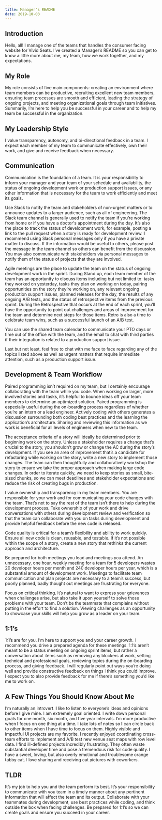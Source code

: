 ```yaml
---
title: Manager's README
date: 2019-10-03
---
```


## Introduction

Hello, all! I manage one of the teams that handles the consumer facing website for Vivid Seats. I’ve created a Manager’s README so you can get to know a little more about me, my team, how we work together, and my expectations.

## My Role

My role consists of five main components: creating an environment where team members can be productive, recruiting excellent new team members, ensuring team processes are smooth and efficient, leading the strategy of ongoing projects, and meeting organizational goals through team initiatives. Summarily, I’m here to help you be successful in your career and to help my team be successful in the organization.

## My Leadership Style

I value transparency, autonomy, and bi-directional feedback in a team. I expect each member of my team to communicate effectively, own their work, and give and receive feedback when necessary.

## Communication

Communication is the foundation of a team. It is your responsibility to inform your manager and your team of your schedule and availability, the status of ongoing development work or production support issues, or any other information that is necessary for the team to work efficiently and meet its goals.

Use Slack to notify the team and stakeholders of non-urgent matters or to announce updates to a larger audience, such as all of engineering. The Slack team channel is generally used to notify the team if you’re working from home or if you have a doctor's appointment during the day. It’s also the place to track the status of development work, for example, posting a link to the pull request when a story is ready for development review. I recommend using Slack personal messages only if you have a private matter to discuss. If the information would be useful to others, please post the message in the team channel so others can benefit from the discussion. You may also communicate with stakeholders via personal messages to notify them of the status of projects that they are involved.

Agile meetings are the place to update the team on the status of ongoing development work in the sprint. During Stand up, each team member of the team has an opportunity to discuss items including but not limited to: tasks they worked on yesterday, tasks they plan on working on today, pairing opportunities on the story they’re working on, any relevant ongoing production support issues, planned releases for the day, the results of any ongoing A/B tests, and the status of retrospective items from the previous sprint. During the Retrospective that occurs at the end of each sprint, you’ll have the opportunity to point out challenges and areas of improvement for the team and determine next steps for those items. Retro is also a time to celebrate team wins, such as a successful launch of an A/B test.

You can use the shared team calendar to communicate your PTO days or time out of the office with the team, and the email to chat with third parties if their integration is related to a production support issue.

Last but not least, feel free to chat with me face to face regarding any of the topics listed above as well as urgent matters that require immediate attention, such as a production support issue.

## Development & Team Workflow

Paired programming isn’t required on my team, but I certainly encourage collaborating with the team while you code. When working on larger, more involved stories and tasks, it’s helpful to bounce ideas off your team members to determine an optimized solution. Paired programming is especially useful during the on-boarding process regardless of whether you’re an intern or a lead engineer. Actively coding with others generates a discussion surrounding both coding best practices and the learning the application’s architecture. Sharing and reviewing this information as we work is beneficial for all levels of engineers when new to the team.

The acceptance criteria of a story will ideally be determined prior to beginning work on the story. Unless a stakeholder requires a change that’s crucial to the story, you shouldn’t grow or change the AC during the story’s development. If you see an area of improvement that’s a candidate for refactoring while working on the story, write a new story to implement those changes. The team can then thoughtfully and collaboratively workshop the story to ensure we take the proper approach when making large code changes. In order to iterate quickly, we need to keep stories as small, bite-sized chunks, so we can meet deadlines and stakeholder expectations and reduce the risk of creating bugs in production.

I value ownership and transparency in my team members. You are responsible for your work and for communicating your code changes with the team. That’s not to say the rest of the team isn’t there to help during the development process. Take ownership of your work and drive conversations with others during development review and verification so that the team can collaborate with you on tasks during development and provide helpful feedback before the new code is released.

Code quality is critical for a team’s flexibility and ability to work quickly. Ensure all new code is clean, reusable, and testable. If it’s not possible within the scope of a story, create a new story that rethinks the current approach and architecture.

Be prepared for both meetings you lead and meetings you attend. An unnecessary, one hour, weekly meeting for a team for 5 developers wastes 20 developer hours per month and 240 developer hours per year, which is a substantial amount of development work. Meetings to facilitate team communication and plan projects are necessary to a team’s success, but poorly planned, badly thought out meetings are frustrating for everyone.

Focus on critical thinking. It’s natural to want to express your grievances when challenges arise, but also take it upon yourself to solve those problems with your team. Don’t be the teammate that complains without putting in the effort to find a solution. Viewing challenges as an opportunity to showcase your skills will help you grow as a leader on your team.

## 1:1’s

1:1’s are for you. I’m here to support you and your career growth. I recommend you drive a prepared agenda for these meetings. 1:1’s aren’t meant to be a status meeting on ongoing sprint items, but rather a conversation about items such as removing any blockers at work, setting technical and professional goals, reviewing topics during the on-boarding process, and giving feedback. I will regularly point out ways you’re doing well and provide constructive feedback on things I think you could improve. I expect you to also provide feedback for me if there’s something you’d like me to work on.

## A Few Things You Should Know About Me

I’m naturally an introvert. I like to listen to everyone’s ideas and opinions before I give mine.
I am extremely goal oriented. I write down personal goals for one month, six month, and five year intervals.
I’m more productive when I focus on one thing at a time. I take lots of notes so I can circle back to other items when I have time to focus on them.
Highly visible and impactful UI projects are my favorite. I recently enjoyed coordinating cross-team efforts to implement and A/B test new venue seat maps with row level data.
I find ill-defined projects incredibly frustrating. They often waste substantial developer time and pose a tremendous risk for code quality.
I have a sweet, loving, but also overly emotional and troublesome orange tabby cat. I love sharing and receiving cat pictures with coworkers.

## TLDR

It’s my job to help you and the team perform its best.
It’s your responsibility to communicate with you team in a timely manner about any pertinent information that will affect the team and its output.
Collaborate with your teammates during development, use best practices while coding, and think outside the box when facing challenges.
Be prepared for 1:1’s so we can create goals and ensure you succeed in your career.
